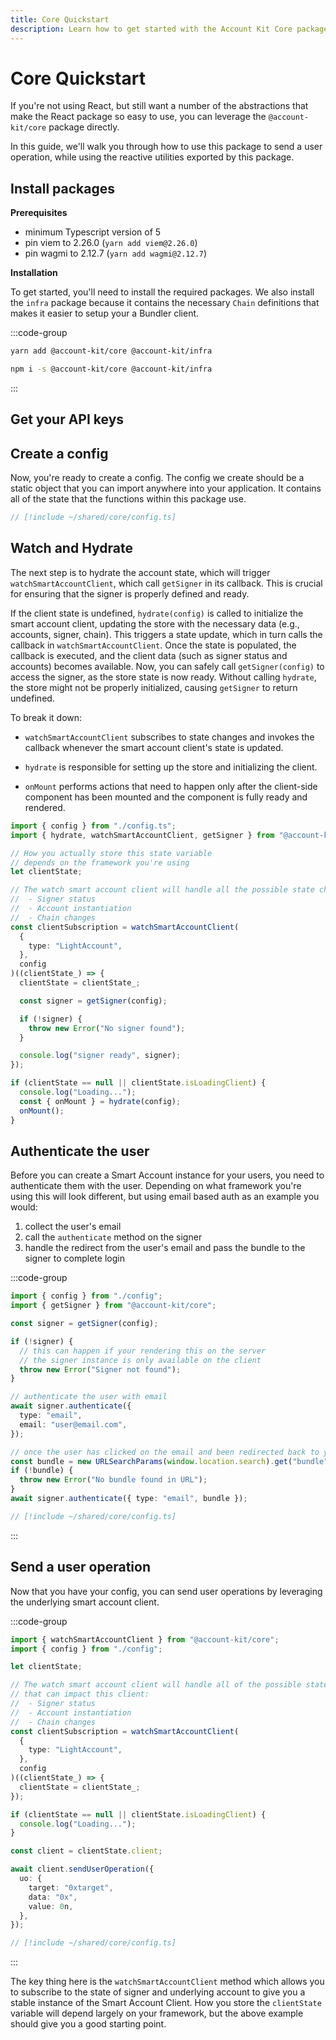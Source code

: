 ```yaml
---
title: Core Quickstart
description: Learn how to get started with the Account Kit Core package
---
```



# Core Quickstart

If you're not using React, but still want a number of the abstractions that make the React package so easy to use, you can leverage the `@account-kit/core` package directly.

In this guide, we'll walk you through how to use this package to send a user operation, while using the reactive utilities exported by this package.

## Install packages

**Prerequisites**

- minimum Typescript version of 5
- pin viem to 2.26.0 (`yarn add viem@2.26.0`)
- pin wagmi to 2.12.7 (`yarn add wagmi@2.12.7`)

**Installation**

To get started, you'll need to install the required packages. We also install the `infra` package because it contains the necessary `Chain` definitions that makes it easier to setup
your a Bundler client.

:::code-group

```bash [yarn]
yarn add @account-kit/core @account-kit/infra
```

```bash [npm]
npm i -s @account-kit/core @account-kit/infra
```

:::

## Get your API keys

<ApiKeySnippet />

## Create a config

Now, you're ready to create a config. The config we create should be a static object that you can import anywhere into your application. It contains all of the state that the functions within
this package use.

```ts twoslash
// [!include ~/shared/core/config.ts]
```

## Watch and Hydrate

The next step is to hydrate the account state, which will trigger `watchSmartAccountClient`, which call `getSigner` in its callback. This is crucial for ensuring that the signer is properly defined and ready.

If the client state is undefined, `hydrate(config)` is called to initialize the smart account client, updating the store with the necessary data (e.g., accounts, signer, chain).
This triggers a state update, which in turn calls the callback in `watchSmartAccountClient`.
Once the state is populated, the callback is executed, and the client data (such as signer status and accounts) becomes available.
Now, you can safely call `getSigner(config)` to access the signer, as the store state is now ready.
Without calling `hydrate`, the store might not be properly initialized, causing `getSigner` to return undefined.

To break it down:

- `watchSmartAccountClient` subscribes to state changes and invokes the callback whenever the smart account client's state is updated.

- `hydrate` is responsible for setting up the store and initializing the client.
- `onMount` performs actions that need to happen only after the client-side component has been mounted and the component is fully ready and rendered.

```ts twoslash [example.ts]
import { config } from "./config.ts";
import { hydrate, watchSmartAccountClient, getSigner } from "@account-kit/core";

// How you actually store this state variable
// depends on the framework you're using
let clientState;

// The watch smart account client will handle all the possible state changes that can impact this client:
//  - Signer status
//  - Account instantiation
//  - Chain changes
const clientSubscription = watchSmartAccountClient(
  {
    type: "LightAccount",
  },
  config
)((clientState_) => {
  clientState = clientState_;

  const signer = getSigner(config);

  if (!signer) {
    throw new Error("No signer found");
  }

  console.log("signer ready", signer);
});

if (clientState == null || clientState.isLoadingClient) {
  console.log("Loading...");
  const { onMount } = hydrate(config);
  onMount();
}
```

## Authenticate the user

Before you can create a Smart Account instance for your users, you need to authenticate them with the user. Depending on what framework you're using this will look different, but using
email based auth as an example you would:

1. collect the user's email
2. call the `authenticate` method on the signer
3. handle the redirect from the user's email and pass the bundle to the signer to complete login

:::code-group

```ts twoslash [example.ts]
import { config } from "./config";
import { getSigner } from "@account-kit/core";

const signer = getSigner(config);

if (!signer) {
  // this can happen if your rendering this on the server
  // the signer instance is only available on the client
  throw new Error("Signer not found");
}

// authenticate the user with email
await signer.authenticate({
  type: "email",
  email: "user@email.com",
});

// once the user has clicked on the email and been redirected back to your site
const bundle = new URLSearchParams(window.location.search).get("bundle");
if (!bundle) {
  throw new Error("No bundle found in URL");
}
await signer.authenticate({ type: "email", bundle });
```

```ts twoslash [config.ts] filename="config.ts"
// [!include ~/shared/core/config.ts]
```

:::

## Send a user operation

Now that you have your config, you can send user operations by leveraging the underlying smart account client.

:::code-group

```ts twoslash [example.ts]
import { watchSmartAccountClient } from "@account-kit/core";
import { config } from "./config";

let clientState;

// The watch smart account client will handle all of the possible state changes
// that can impact this client:
//  - Signer status
//  - Account instantiation
//  - Chain changes
const clientSubscription = watchSmartAccountClient(
  {
    type: "LightAccount",
  },
  config
)((clientState_) => {
  clientState = clientState_;
});

if (clientState == null || clientState.isLoadingClient) {
  console.log("Loading...");
}

const client = clientState.client;

await client.sendUserOperation({
  uo: {
    target: "0xtarget",
    data: "0x",
    value: 0n,
  },
});
```

```ts twoslash [client.ts] filename="client.ts"
// [!include ~/shared/core/config.ts]
```

:::

The key thing here is the `watchSmartAccountClient` method which allows you to subscribe to the state of signer and underlying account to give you a stable instance of the Smart Account Client. How you store the `clientState` variable will depend largely on
your framework, but the above example should give you a good starting point.
